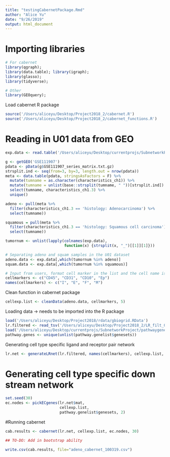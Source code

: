 ```yaml
---
title: "testingCabernetPackage.Rmd"
author: "Alice Yu"
date: "9/26/2019"
output: html_document
---
```


# Importing libraries
```r
# For cabernet
library(qgraph); 
library(data.table); library(igraph);
library(glasso); 
library(tidyverse);

# Other
library(GEOquery); 
```

Load cabernet R package
```r
source('/Users/aliceyu/Desktop/Project2018_2/cabernet.R')
source('/Users/aliceyu/Desktop/Project2018_2/cabernet_functions.R')
```

# Reading in U01 data from GEO
```r
exp.data <- read.table('/Users/aliceyu/Desktop/currentprojs/SubnetworkProject/U01Data/processed_U01.tsv', header=T, row.names=1)

g <- getGEO('GSE111907')
pdata <- pData(g$GSE111907_series_matrix.txt.gz)
strsplit.ind <- seq(from=3, by=3, length.out = nrow(pdata))
meta <- data.table(pdata, stringsAsFactors = F) %>%
  mutate(tumname = as.character(characteristics_ch1)) %>%
  mutate(tumname = unlist(base::strsplit(tumname, " "))[strsplit.ind]) %>%
  select(tumname, characteristics_ch1.3) %>%
  unique()

adeno <- pull(meta %>% 
  filter(characteristics_ch1.3 == 'histology: Adenocarcinoma') %>%
  select(tumname))

squamous = pull(meta %>% 
  filter(characteristics_ch1.3 == 'histology: Squamous cell carcinoma') %>%
  select(tumname))

tumornum <- unlist(lapply(colnames(exp.data), 
                          function(x) {strsplit(x, "_")[[1]][1]}))

# Separating adeno and squam samples in the U01 dataset
adeno.data <- exp.data[,which(tumornum %in% adeno)]
squam.data <- exp.data[,which(tumornum %in% squamous)]

# Input from users, format cell marker in the list and the cell name is in the names of the vector
cellmarkers <- c("CD45", "CD31", "CD10", "Ep")
names(cellmarkers) <- c("I", "E", "F", "M")
```

Clean function in cabernet package
```r
cellexp.list <- cleanData(adeno.data, cellmarkers, 5)
```

Loading data -> needs to be imported into the R package
```r
load('/Users/aliceyu/Desktop/Project2018/rdata/gbiogrid.RData')
lr.filtered <- read_tsv('/Users/aliceyu/Desktop/Project2018_2/LR_filt_093019.txt')
load('/Users/aliceyu/Desktop/currentprojs/SubnetworkProject/pathwaygenelist.RData')
pathway.genes <- unique(unlist(pathway.genelist$genesets))
```

Generating cell type specific ligand and receptor pair network
```r
lr.net <- generateLRnet(lr.filtered, names(cellmarkers), cellexp.list, pathway.genes)
```

# Generating cell type specific down stream network
```r
set.seed(30)
ec.nodes <- pickECgenes(lr.net$mat, 
                        cellexp.list, 
                        pathway.genelist$genesets, 2)
```

#Running cabernet
```r
cab.results <- cabernet(lr.net, cellexp.list, ec.nodes, 30)

## TO-DO: Add in bootstrap ability
```

```r
write.csv(cab.results, file="adeno_cabernet_100319.csv")
```




